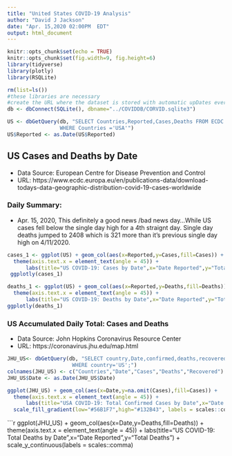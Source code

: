 ```yaml
---
title: "United States COVID-19 Analysis"
author: "David J Jackson"
date: "Apr. 15,2020 02:00PM  EDT"
output: html_document
---
```


```r
knitr::opts_chunk$set(echo = TRUE)
knitr::opts_chunk$set(fig.width=9, fig.height=6)
library(tidyverse)
library(plotly)
library(RSQLite)
```
```r
rm(list=ls())
#these libraries are necessary
#create the URL where the dataset is stored with automatic upDates every day
db <- dbConnect(SQLite(), dbname="../COVIDDB/CORVID.sqlite3")
```
```r
US <- dbGetQuery(db, "SELECT Countries,Reported,Cases,Deaths FROM ECDC 
                 WHERE Countries ='USA'")
US$Reported <- as.Date(US$Reported)

```

## US Cases  and Deaths by Date
 * Data Source: European Centre for Disease Prevention and Control
 * URL: https://www.ecdc.europa.eu/en/publications-data/download-todays-data-geographic-distribution-covid-19-cases-worldwide

### Daily Summary: 
* Apr. 15, 2020, This definitely a good news /bad news day...While US cases fell below the single day high for a 4th straignt day. Single day deaths
jumped to 2408 which is 321 more than it's previous single day high on 4/11/2020.


```r
cases_1 <- ggplot(US) + geom_col(aes(x=Reported,y=Cases,fill=Cases)) +
  theme(axis.text.x = element_text(angle = 45)) +
      labs(title="US COVID-19: Cases by Date",x="Date Reported",y="Total Cases") 
 ggplotly(cases_1)
```
```r
deaths_1 <- ggplot(US) + geom_col(aes(x=Reported,y=Deaths,fill=Deaths)) +
  theme(axis.text.x = element_text(angle = 45)) +
      labs(title="US COVID-19: Deaths by Date",x="Date Reported",y="Total Deaths")
ggplotly(deaths_1)
```

### US Accumulated Daily Total: Cases and Deaths

* Data Source: John Hopkins Coronavirus Resource Center
* URL: https://coronavirus.jhu.edu/map.html

```r
JHU_US<- dbGetQuery(db, "SELECT country,Date,confirmed,deaths,recovered FROM JHUDATA
                     WHERE country='US';")
colnames(JHU_US) <- c("Countries","Date","Cases","Deaths","Recovered")
JHU_US$Date <- as.Date(JHU_US$Date)
```

```r
ggplot(JHU_US) + geom_col(aes(x=Date,y=na.omit(Cases),fill=Cases)) +
  theme(axis.text.x = element_text(angle = 45)) +
      labs(title="USA COVID-19: Total Confirmed Cases by Date",x="Date Reported",y="Total Cases") + scale_y_continuous(labels = scales::comma) +
  scale_fill_gradient(low="#56B1F7",high="#132B43", labels = scales::comma)
```
```r
ggplot(JHU_US) + geom_col(aes(x=Date,y=Deaths,fill=Deaths)) +
  theme(axis.text.x = element_text(angle = 45)) +
      labs(title="US COVID-19: Total  Deaths by Date",x="Date Reported",y="Total Deaths") + 
  scale_y_continuous(labels = scales::comma)



